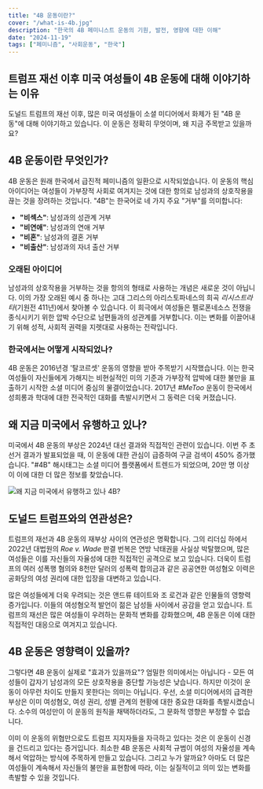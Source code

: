 ```yaml
---
title: "4B 운동이란?"
cover: "/what-is-4b.jpg"
description: "한국의 4B 페미니스트 운동의 기원, 발전, 영향에 대한 이해"
date: "2024-11-19"
tags: ["페미니즘", "사회운동", "한국"]
---
```



## 트럼프 재선 이후 미국 여성들이 4B 운동에 대해 이야기하는 이유

도널드 트럼프의 재선 이후, 많은 미국 여성들이 소셜 미디어에서 화제가 된 "4B 운동"에 대해 이야기하고 있습니다. 이 운동은 정확히 무엇이며, 왜 지금 주목받고 있을까요?

## 4B 운동이란 무엇인가?

4B 운동은 원래 한국에서 급진적 페미니즘의 일환으로 시작되었습니다. 이 운동의 핵심 아이디어는 여성들이 가부장적 사회로 여겨지는 것에 대한 항의로 남성과의 상호작용을 끊는 것을 장려하는 것입니다. "4B"는 한국어로 네 가지 주요 "거부"를 의미합니다:

- **"비섹스"**: 남성과의 성관계 거부
- **"비연애"**: 남성과의 연애 거부
- **"비혼"**: 남성과의 결혼 거부
- **"비출산"**: 남성과의 자녀 출산 거부

### 오래된 아이디어

남성과의 상호작용을 거부하는 것을 항의의 형태로 사용하는 개념은 새로운 것이 아닙니다. 이의 가장 오래된 예시 중 하나는 고대 그리스의 아리스토파네스의 희곡 *리시스트라타*(기원전 411년)에서 찾아볼 수 있습니다. 이 희극에서 여성들은 펠로폰네소스 전쟁을 종식시키기 위한 압박 수단으로 남편들과의 성관계를 거부합니다. 이는 변화를 이끌어내기 위해 성적, 사회적 권력을 지렛대로 사용하는 전략입니다.

### 한국에서는 어떻게 시작되었나?

4B 운동은 2016년경 '탈코르셋' 운동의 영향을 받아 주목받기 시작했습니다. 이는 한국 여성들이 자신들에게 가해지는 비현실적인 미의 기준과 가부장적 압박에 대한 불만을 표출하기 시작한 소셜 미디어 중심의 물결이었습니다. 2017년 *#MeToo* 운동이 한국에서 성희롱과 학대에 대한 전국적인 대화를 촉발시키면서 그 동력은 더욱 커졌습니다.

## 왜 지금 미국에서 유행하고 있나?

미국에서 4B 운동의 부상은 2024년 대선 결과와 직접적인 관련이 있습니다. 이번 주 초 선거 결과가 발표되었을 때, 이 운동에 대한 관심이 급증하여 구글 검색이 450% 증가했습니다. "#4B" 해시태그는 소셜 미디어 플랫폼에서 트렌드가 되었으며, 20만 명 이상이 이에 대한 더 많은 정보를 찾았습니다.

![왜 지금 미국에서 유행하고 있나 4B?](/usa_presidential.jpg)

## 도널드 트럼프와의 연관성은?

트럼프의 재선과 4B 운동의 재부상 사이의 연관성은 명확합니다. 그의 리더십 하에서 2022년 대법원의 *Roe v. Wade* 판결 번복은 연방 낙태권을 사실상 박탈했으며, 많은 여성들은 이를 자신들의 자율성에 대한 직접적인 공격으로 보고 있습니다. 더욱이 트럼프의 여러 성폭행 혐의와 8천만 달러의 성폭력 합의금과 같은 공공연한 여성혐오 이력은 공화당의 여성 권리에 대한 입장을 대변하고 있습니다.

많은 여성들에게 더욱 우려되는 것은 앤드류 테이트와 조 로건과 같은 인물들의 영향력 증가입니다. 이들의 여성혐오적 발언이 젊은 남성들 사이에서 공감을 얻고 있습니다. 트럼프의 재선은 많은 여성들이 우려하는 문화적 변화를 강화했으며, 4B 운동은 이에 대한 직접적인 대응으로 여겨지고 있습니다.

## 4B 운동은 영향력이 있을까?

그렇다면 4B 운동이 실제로 "효과가 있을까요"? 엄밀한 의미에서는 아닙니다 - 모든 여성들이 갑자기 남성과의 모든 상호작용을 중단할 가능성은 낮습니다. 하지만 이것이 운동이 아무런 차이도 만들지 못한다는 의미는 아닙니다. 우선, 소셜 미디어에서의 급격한 부상은 이미 여성혐오, 여성 권리, 성별 관계의 현황에 대한 중요한 대화를 촉발시켰습니다. 소수의 여성만이 이 운동의 원칙을 채택하더라도, 그 문화적 영향은 부정할 수 없습니다.

이미 이 운동의 위협만으로도 트럼프 지지자들을 자극하고 있다는 것은 이 운동이 신경을 건드리고 있다는 증거입니다. 최소한 4B 운동은 사회적 규범이 여성의 자율성을 계속해서 억압하는 방식에 주목하게 만들고 있습니다. 그리고 누가 알까요? 아마도 더 많은 여성들이 계속해서 자신들의 불만을 표현함에 따라, 이는 실질적이고 의미 있는 변화를 촉발할 수 있을 것입니다.
